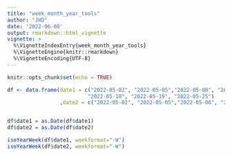```yaml
---
title: "week_month_year_tools"
author: "JHD"
date: '2022-06-08'
output: rmarkdown::html_vignette
vignette: >
  %\VignetteIndexEntry{week_month_year_tools}
  %\VignetteEngine{knitr::rmarkdown}
  %\VignetteEncoding{UTF-8}
---
```


```r
knitr::opts_chunk$set(echo = TRUE)
```

```r
df <- data.frame(date1 = c("2022-05-02", "2022-05-05","2022-05-08", "2022-05-10", "2022-05-12", 
                          "2022-05-10", "2022-05-19", "2022-05-25")
                 ,date2 = c("2022-05-02", "2022-05-05","2022-05-08", "2022-05-10", "2022-05-12", NA_character_, NA_character_, NA_character_))


df$date1 = as.Date(df$date1)
df$date2 = as.Date(df$date2)

```

```r

isoYearWeek(df$date1, weekformat="-W")
isoYearWeek(df$date2, weekformat="-W")

```